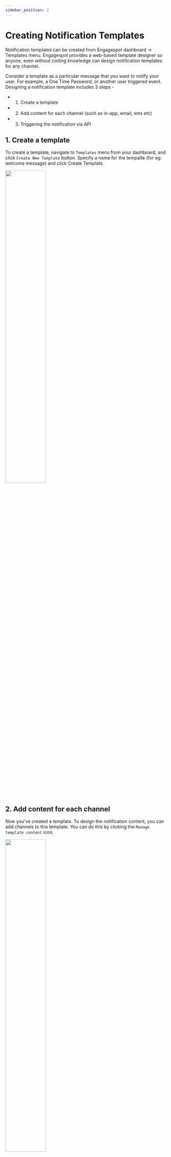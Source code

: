 ```yaml
---
sidebar_position: 2
---
```



# Creating Notification Templates

Notification templates can be created from Engagespot dashboard -> Templates menu. 
Engagespot provides a web-based template designer so anyone, even without coding knowledge can design notification templates for any channel.

Consider a template as a particular message that you want to notify your user. For example, a One Time Password, or another user triggered event.
Designing a notification template includes 3 steps -

* 1. Create a template
* 2. Add content for each channel (such as in-app, email, sms etc)
* 3. Triggering the notification via API

## 1. Create a template

To create a template, navigate to `Templates` menu from your dashboard, and click `Create New Template` button. 
Specify a name for the tempalte (for eg: welcome message) and click Create Template.

<img src="/img/create_template.png" width="50%" />

## 2. Add content for each channel
Now you've created a template. To design the notification content, you can add channels to this template. 
You can do this by clicking the `Manage template content` icon. 

<img src="/img/manage_template.png" width="50%" />

Choose a channel for which you want to design the notification content for this template.
<img src="/img/add_content.png" width="50%" />

You can use the UI based notification editor to design notification.

### Using placeholders in template
You can use variables in your template which can be replaced dynamically when you trigger a notification programatically using
our <a href="/docs/rest-api">REST API</a> or SDKs. You can supply the values for these variable placeholders through the `data` parameter
in the API or SDK.

<img src="/img/template_designer.png" width="70%" />

## 3. Triggering the notification via API

After creating the notification template, you can trigger it from your backend code using our <a href="/docs/rest-api">Send Notification API</a> or SDKs.
All you need is the `Template ID` which you can see on your dashboard.

<Tabs>
<TabItem value="node" label="Node">

```js
const { EngagespotClient } = require("@engagespot/node");
const client = EngagespotClient({
    apiKey: "YOUR_ENGAGESPOT_API_KEY",
    apiSecret: "YOUR_ENGAGESPOT_API_SECRET"
});

client.send({
    notification:{
        templateId:483561
    },
    data:{
        "otp":"58365",
        "validity":"5"
    }
    recipients:['<your-users-unique-identifier>']
});
```

</TabItem>

<TabItem value="curl" label="cURL">

```bash
curl --location --request POST 'https://api.engagespot.co/v3/notifications' \
--header 'X-ENGAGESPOT-API-KEY: YOUR_ENGAGESPOT_API_KEY' \
--header 'X-ENGAGESPOT-API-SECRET: YOUR_ENGAGESPOT_API_SECRET' \
--header 'Content-Type: application/json' \
--data-raw '{
    {
    "notification": {
        "templateId": 483561        
    },
    "data":{
        "otp":"58365",
        "validity":"5"
    },
    "recipients": [
        "<your-users-unique-identifier>"
    ]
  }
}'
```

</TabItem>

</Tabs>

